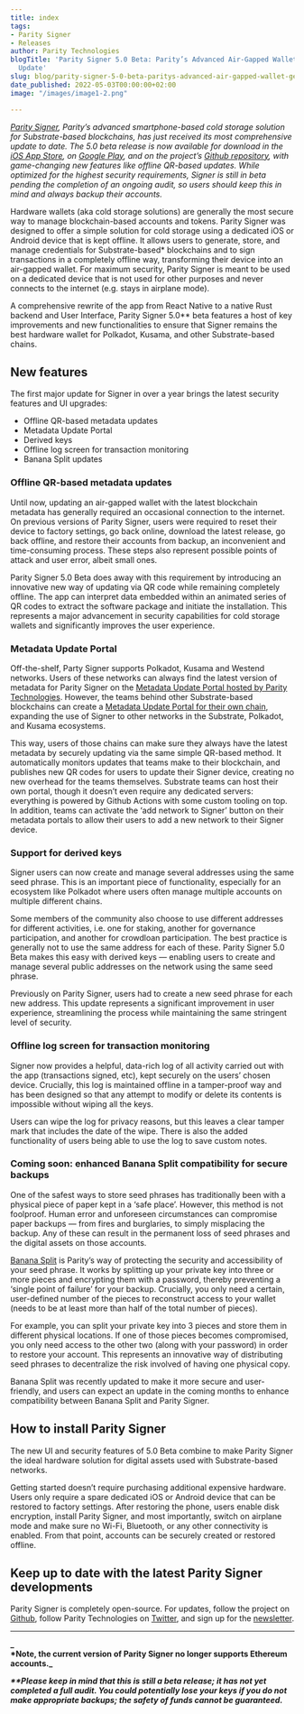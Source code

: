 ```yaml
---
title: index
tags:
- Parity Signer
- Releases
author: Parity Technologies
blogTitle: 'Parity Signer 5.0 Beta: Parity’s Advanced Air-Gapped Wallet Gets a Major
  Update'
slug: blog/parity-signer-5-0-beta-paritys-advanced-air-gapped-wallet-gets-a-major-update
date_published: 2022-05-03T00:00:00+02:00
image: "/images/image1-2.png"

---
```

[_Parity Signer_](https://www.parity.io/technologies/signer)_, Parity’s advanced smartphone-based cold storage solution for Substrate-based blockchains, has just received its most comprehensive update to date. The 5.0 beta release is now available for download in the_ [_iOS App Store_](https://apps.apple.com/us/app/parity-signer/id1218174838)_, on_ [_Google Play_](https://play.google.com/store/apps/details?id=io.parity.signer)_, and on the project’s_ [_Github repository_](https://github.com/paritytech/parity-signer)_, with game-changing new features like offline QR-based updates. While optimized for the highest security requirements, Signer is still in beta pending the completion of an ongoing audit, so users should keep this in mind and always backup their accounts._

Hardware wallets (aka cold storage solutions) are generally the most secure way to manage blockchain-based accounts and tokens. Parity Signer was designed to offer a simple solution for cold storage using a dedicated iOS or Android device that is kept offline. It allows users to generate, store, and manage credentials for Substrate-based* blockchains and to sign transactions in a completely offline way, transforming their device into an air-gapped wallet. For maximum security, Parity Signer is meant to be used on a dedicated device that is not used for other purposes and never connects to the internet (e.g. stays in airplane mode).

A comprehensive rewrite of the app from React Native to a native Rust backend and User Interface, Parity Signer 5.0** beta features a host of key improvements and new functionalities to ensure that Signer remains the best hardware wallet for Polkadot, Kusama, and other Substrate-based chains.

## New features

The first major update for Signer in over a year brings the latest security features and UI upgrades:

* Offline QR-based metadata updates
* Metadata Update Portal
* Derived keys
* Offline log screen for transaction monitoring
* Banana Split updates

### Offline QR-based metadata updates

Until now, updating an air-gapped wallet with the latest blockchain metadata has generally required an occasional connection to the internet. On previous versions of Parity Signer, users were required to reset their device to factory settings, go back online, download the latest release, go back offline, and restore their accounts from backup, an inconvenient and time-consuming process. These steps also represent possible points of attack and user error, albeit small ones.

Parity Signer 5.0 Beta does away with this requirement by introducing an innovative new way of updating via QR code while remaining completely offline. The app can interpret data embedded within an animated series of QR codes to extract the software package and initiate the installation. This represents a major advancement in security capabilities for cold storage wallets and significantly improves the user experience.

### Metadata Update Portal

Off-the-shelf, Party Signer supports Polkadot, Kusama and Westend networks. Users of these networks can always find the latest version of metadata for Parity Signer on the [Metadata Update Portal hosted by Parity Technologies](https://metadata.parity.io/). However, the teams behind other Substrate-based blockchains can create a [Metadata Update Portal for their own chain](https://github.com/paritytech/metadata-portal), expanding the use of Signer to other networks in the Substrate, Polkadot, and Kusama ecosystems.

This way, users of those chains can make sure they always have the latest metadata by securely updating via the same simple QR-based method. It automatically monitors updates that teams make to their blockchain, and publishes new QR codes for users to update their Signer device, creating no new overhead for the teams themselves. Substrate teams can host their own portal, though it doesn’t even require any dedicated servers: everything is powered by Github Actions with some custom tooling on top. In addition, teams can activate the ‘add network to Signer’ button on their metadata portals to allow their users to add a new network to their Signer device.

### Support for derived keys

Signer users can now create and manage several addresses using the same seed phrase. This is an important piece of functionality, especially for an ecosystem like Polkadot where users often manage multiple accounts on multiple different chains.

Some members of the community also choose to use different addresses for different activities, i.e. one for staking, another for governance participation, and another for crowdloan participation. The best practice is generally not to use the same address for each of these. Parity Signer 5.0 Beta makes this easy with derived keys — enabling users to create and manage several public addresses on the network using the same seed phrase.

Previously on Parity Signer, users had to create a new seed phrase for each new address. This update represents a significant improvement in user experience, streamlining the process while maintaining the same stringent level of security.

### Offline log screen for transaction monitoring

Signer now provides a helpful, data-rich log of all activity carried out with the app (transactions signed, etc), kept securely on the users’ chosen device. Crucially, this log is maintained offline in a tamper-proof way and has been designed so that any attempt to modify or delete its contents is impossible without wiping all the keys.

Users can wipe the log for privacy reasons, but this leaves a clear tamper mark that includes the date of the wipe. There is also the added functionality of users being able to use the log to save custom notes.

### Coming soon: enhanced Banana Split compatibility for secure backups

One of the safest ways to store seed phrases has traditionally been with a physical piece of paper kept in a ‘safe place’. However, this method is not foolproof. Human error and unforeseen circumstances can compromise paper backups — from fires and burglaries, to simply misplacing the backup. Any of these can result in the permanent loss of seed phrases and the digital assets on those accounts.

[Banana Split](http://bs.parity.io) is Parity’s way of protecting the security and accessibility of your seed phrase. It works by splitting up your private key into three or more pieces and encrypting them with a password, thereby preventing a ‘single point of failure’ for your backup. Crucially, you only need a certain, user-defined number of the pieces to reconstruct access to your wallet (needs to be at least more than half of the total number of pieces).   
  
For example, you can split your private key into 3 pieces and store them in different physical locations. If one of those pieces becomes compromised, you only need access to the other two (along with your password) in order to restore your account. This represents an innovative way of distributing seed phrases to decentralize the risk involved of having one physical copy.

Banana Split was recently updated to make it more secure and user-friendly, and users can expect an update in the coming months to enhance compatibility between Banana Split and Parity Signer.

## How to install Parity Signer

The new UI and security features of 5.0 Beta combine to make Parity Signer the ideal hardware solution for digital assets used with Substrate-based networks.

Getting started doesn’t require purchasing additional expensive hardware. Users only require a spare dedicated iOS or Android device that can be restored to factory settings. After restoring the phone, users enable disk encryption, install Parity Signer, and most importantly, switch on airplane mode and make sure no Wi-Fi, Bluetooth, or any other connectivity is enabled. From that point, accounts can be securely created or restored offline.

## Keep up to date with the latest Parity Signer developments

Parity Signer is completely open-source. For updates, follow the project on [Github](https://github.com/paritytech/parity-signer), follow Parity Technologies on [Twitter](https://twitter.com/ParityTech), and sign up for the [newsletter](https://www.parity.io/newsletter/).

***

**_  
\*Note, the current version of Parity Signer no longer supports Ethereum accounts._**

**_**Please keep in mind that this is still a beta release; it has not yet completed a full audit. You could potentially lose your keys if you do not make appropriate backups; the safety of funds cannot be guaranteed._**
